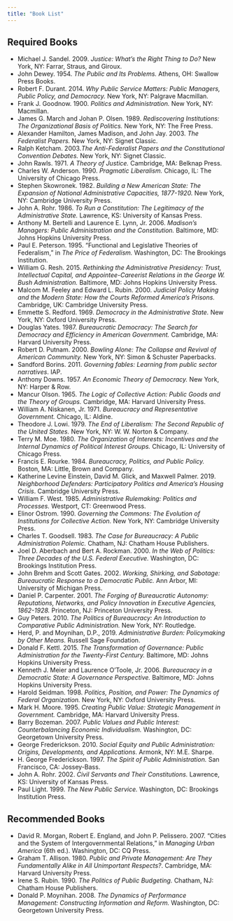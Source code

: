```yaml
---
title: "Book List"
---
```


## Required Books

- Michael J. Sandel. 2009. *Justice: What’s the Right Thing to Do?* New York, NY: Farrar, Straus, and Giroux.
- John Dewey. 1954. *The Public and Its Problems.* Athens, OH: Swallow Press Books.
- Robert F. Durant. 2014. *Why Public Service Matters: Public Managers, Public Policy, and Democracy.* New York, NY: Palgrave Macmillan.
- Frank J. Goodnow. 1900. *Politics and Administration.* New York, NY: Macmillan.
- James G. March and Johan P. Olsen. 1989. *Rediscovering Institutions: The Organizational Basis of Politics.* New York, NY: The Free Press.
- Alexander Hamilton, James Madison, and John Jay. 2003. *The Federalist Papers.* New York, NY: Signet Classic.
- Ralph Ketcham. 2003.*The Anti-Federalist Papers and the Constitutional Convention Debates.* New York, NY: Signet Classic.
- John Rawls. 1971. *A Theory of Justice.* Cambridge, MA: Belknap Press.
- Charles W. Anderson. 1990. *Pragmatic Liberalism.* Chicago, IL: The University of Chicago Press.
- Stephen Skowronek. 1982. *Building a New American State: The Expansion of National Administrative Capacities, 1877-1920.* New York, NY: Cambridge University Press.
- John A. Rohr. 1986. *To Run a Constitution: The Legitimacy of the Administrative State.* Lawrence, KS: University of Kansas Press.
- Anthony M. Bertelli and Laurence E. Lynn, Jr. 2006. *Madison’s Managers: Public Administration and the Constitution.* Baltimore, MD: Johns Hopkins University Press.
- Paul E. Peterson. 1995. “Functional and Legislative Theories of Federalism,” in *The Price of Federalism.* Washington, DC: The Brookings Institution.
- William G. Resh. 2015. *Rethinking the Administrative Presidency: Trust, Intellectual Capital, and Appointee-Careerist Relations in the George W. Bush Administration.* Baltimore, MD: Johns Hopkins University Press.
- Malcom M. Feeley and Edward L. Rubin. 2000. *Judicial Policy Making and the Modern State: How the Courts Reformed America’s Prisons.* Cambridge, UK: Cambridge University Press.
- Emmette S. Redford. 1969. *Democracy in the Administrative State.* New York, NY: Oxford University Press.
- Douglas Yates. 1987. *Bureaucratic Democracy: The Search for Democracy and Efficiency in American Government.* Cambridge, MA: Harvard University Press.
- Robert D. Putnam. 2000. *Bowling Alone: The Collapse and Revival of American Community.* New York, NY: Simon & Schuster Paperbacks.
- Sandford Borins. 2011. *Governing fables: Learning from public sector narratives*. IAP.
- Anthony Downs. 1957. *An Economic Theory of Democracy.* New York, NY: Harper & Row.
- Mancur Olson. 1965. *The Logic of Collective Action: Public Goods and the Theory of Groups.* Cambridge, MA: Harvard University Press.
- William A. Niskanen, Jr. 1971. *Bureaucracy and Representative Government.* Chicago, IL: Aldine.
- Theodore J. Lowi. 1979. *The End of Liberalism: The Second Republic of the United States.* New York, NY: W. W. Norton & Company.
- Terry M. Moe. 1980. *The Organization of Interests: Incentives and the Internal Dynamics of Political Interest Groups.* Chicago, IL: University of Chicago Press.
- Francis E. Rourke. 1984. *Bureaucracy, Politics, and Public Policy.* Boston, MA: Little, Brown and Company.
- Katherine Levine Einstein, David M. Glick, and Maxwell Palmer. 2019. *Neighborhood Defenders: Participatory Politics and America's Housing Crisis*. Cambridge University Press.
- William F. West. 1985. *Administrative Rulemaking: Politics and Processes.* Westport, CT: Greenwood Press.
- Elinor Ostrom. 1990. *Governing the Commons: The Evolution of Institutions for Collective Action.* New York, NY: Cambridge University Press.
- Charles T. Goodsell. 1983. *The Case for Bureaucracy: A Public Administration Polemic.* Chatham, NJ: Chatham House Publishers.
- Joel D. Aberbach and Bert A. Rockman. 2000. *In the Web of Politics: Three Decades of the U.S. Federal Executive.* Washington, DC: Brookings Institution Press.
- John Brehm and Scott Gates. 2002. *Working, Shirking, and Sabotage: Bureaucratic Response to a Democratic Public.* Ann Arbor, MI: University of Michigan Press.
- Daniel P. Carpenter. 2001. *The Forging of Bureaucratic Autonomy: Reputations, Networks, and Policy Innovation in Executive Agencies, 1862-1928.* Princeton, NJ: Princeton University Press.
- Guy Peters. 2010. *The Politics of Bureaucracy: An Introduction to Comparative Public Administration.* New York, NY: Routledge.
- Herd, P. and Moynihan, D.P., 2019. *Administrative Burden: Policymaking by Other Means.* Russell Sage Foundation.
- Donald F. Kettl. 2015. *The Transformation of Governance: Public Administration for the Twenty-First Century.* Baltimore, MD: Johns Hopkins University Press.
- Kenneth J. Meier and Laurence O’Toole, Jr. 2006. *Bureaucracy in a Democratic State: A Governance Perspective.* Baltimore, MD: Johns Hopkins University Press.
- Harold Seidman. 1998. *Politics, Position, and Power: The Dynamics of Federal Organization.* New York, NY: Oxford University Press.
- Mark H. Moore. 1995. *Creating Public Value: Strategic Management in Government.* Cambridge, MA: Harvard University Press.
- Barry Bozeman. 2007. *Public Values and Public Interest: Counterbalancing Economic Individualism.* Washington, DC: Georgetown University Press.
- George Frederickson. 2010. *Social Equity and Public Administration: Origins, Developments, and Applications.* Armonk, NY: M.E. Sharpe.
- H. George Frederickson. 1997. *The Spirit of Public Administration.* San Francisco, CA: Jossey-Bass.
- John A. Rohr. 2002. *Civil Servants and Their Constitutions.* Lawrence, KS: University of Kansas Press.
- Paul Light. 1999. *The New Public Service.* Washington, DC: Brookings Institution Press.

## Recommended Books

- David R. Morgan, Robert E. England, and John P. Pelissero. 2007. “Cities and the System of Intergovernmental Relations,” in *Managing Urban America* (6th ed.). Washington, DC: CQ Press.
- Graham T. Allison. 1980. *Public and Private Management: Are They Fundamentally Alike in All Unimportant Respects?*. Cambridge, MA: Harvard University Press.
- Irene S. Rubin. 1990. *The Politics of Public Budgeting.* Chatham, NJ: Chatham House Publishers.
- Donald P. Moynihan. 2008. *The Dynamics of Performance Management: Constructing Information and Reform.* Washington, DC: Georgetown University Press.